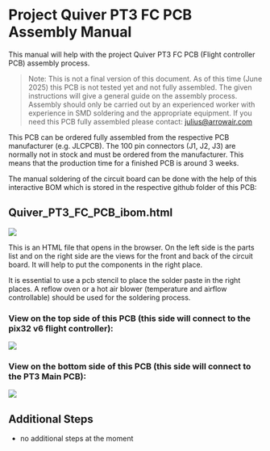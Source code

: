 # Project Quiver PT3 FC PCB Assembly Manual

This manual will help with the project Quiver PT3 FC PCB (Flight controller PCB) assembly process.

> Note: This is not a final version of this document. As of this time (June 2025) this PCB is not tested yet and not fully assembled. The given instructions will give a general guide on the assembly process. Assembly should only be carried out by an experienced worker with experience in SMD soldering and the appropriate equipment. If you need this PCB fully assembled please contact: julius@arrowair.com

This PCB can be ordered fully assembled from the respective PCB manufacturer (e.g. JLCPCB). The 100 pin connectors (J1, J2, J3) are normally not in stock and must be ordered from the manufacturer. This means that the production time for a finished PCB is around 3 weeks.

The manual soldering of the circuit board can be done with the help of this interactive BOM which is stored in the respective github folder of this PCB:

## Quiver_PT3_FC_PCB_ibom.html

![](https://holocron.so/uploads/5901aace-image.png)

This is an HTML file that opens in the browser. On the left side is the parts list and on the right side are the views for the front and back of the circuit board. It will help to put the components in the right place.

It is essential to use a pcb stencil to place the solder paste in the right places. A reflow oven or a hot air blower (temperature and airflow controllable) should be used for the soldering process.

### View on the top side of this PCB (this side will connect to the pix32 v6 flight controller):

![](https://holocron.so/uploads/fa91cdb7-quiver-pt3-fc-pcb-2.png)

### View on the bottom side of this PCB (this side will connect to the PT3 Main PCB):

![](https://holocron.so/uploads/03d5816d-quiver-pt3-fc-pcb-3.png)

## Additional Steps

- no additional steps at the moment
